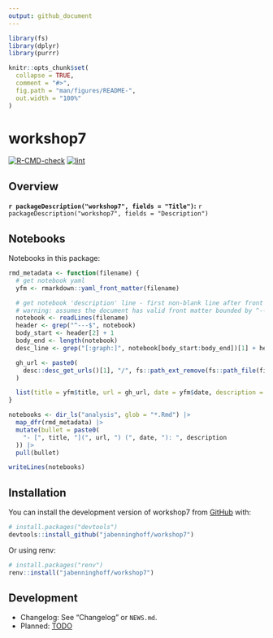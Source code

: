 ```yaml
---
output: github_document
---
```


<!-- README.md is generated from README.Rmd. Please edit that file -->

```r
library(fs)
library(dplyr)
library(purrr)

knitr::opts_chunk$set(
  collapse = TRUE,
  comment = "#>",
  fig.path = "man/figures/README-",
  out.width = "100%"
)
```

# workshop7

<!-- badges: start -->
[![R-CMD-check](https://github.com/jabenninghoff/workshop7/workflows/R-CMD-check/badge.svg)](https://github.com/jabenninghoff/workshop7/actions)
[![lint](https://github.com/jabenninghoff/workshop7/workflows/lint/badge.svg)](https://github.com/jabenninghoff/workshop7/actions)
<!-- badges: end -->

## Overview

**`r packageDescription("workshop7", fields = "Title")`:** `r packageDescription("workshop7", fields = "Description")`

## Notebooks

Notebooks in this package:

```r
rmd_metadata <- function(filename) {
  # get notebook yaml
  yfm <- rmarkdown::yaml_front_matter(filename)

  # get notebook 'description' line - first non-blank line after front matter
  # warning: assumes the document has valid front matter bounded by ^---$
  notebook <- readLines(filename)
  header <- grep("^---$", notebook)
  body_start <- header[2] + 1
  body_end <- length(notebook)
  desc_line <- grep("[:graph:]", notebook[body_start:body_end])[1] + header[2]

  gh_url <- paste0(
    desc::desc_get_urls()[1], "/", fs::path_ext_remove(fs::path_file(filename)), ".html"
  )

  list(title = yfm$title, url = gh_url, date = yfm$date, description = notebook[desc_line])
}

notebooks <- dir_ls("analysis", glob = "*.Rmd") |>
  map_dfr(rmd_metadata) |>
  mutate(bullet = paste0(
    "- [", title, "](", url, ") (", date, "): ", description
  )) |>
  pull(bullet)

writeLines(notebooks)
```

## Installation

You can install the development version of workshop7 from [GitHub](https://github.com/) with:

``` r
# install.packages("devtools")
devtools::install_github("jabenninghoff/workshop7")
```

Or using renv:

``` r
# install.packages("renv")
renv::install("jabenninghoff/workshop7")
```

## Development

- Changelog: See "Changelog" or `NEWS.md`.
- Planned: [TODO](TODO.md)
